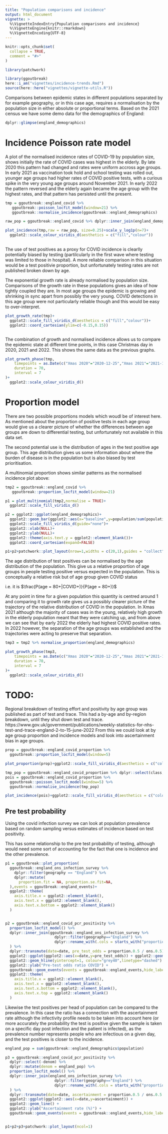 ```yaml
---
title: "Population comparisons and incidence"
output: html_document
vignette: >
  %\VignetteIndexEntry{Population comparisons and incidence}
  %\VignetteEngine{knitr::rmarkdown}
  %\VignetteEncoding{UTF-8}
---
```


```r
knitr::opts_chunk$set(
  collapse = TRUE,
  comment = "#>"
)

library(patchwork)

library(ggoutbreak)
here::i_am("vignettes/incidence-trends.Rmd")
source(here::here("vignettes/vignette-utils.R"))
```

Comparisons between epidemic states in different populations separated by for example
geography, or in this case age, requires a normalisation by the population size
in either absolute or proportional terms. Based on the 2021 census we have some
demo data for the demographics of England:

```r
dplyr::glimpse(england_demographics)
```

# Incidence Poisson rate model

A plot of the normalised incidence rates of COVID-19 by population size, shows 
initially the rate of COVID cases was highest in the elderly. By late 2020 this
pattern had changed and rates were uniform accross age groups. In early 2021
as vaccination took hold and school testing was rolled out, younger age groups
had higher rates of COVID positive tests, with a curious spike in the very young
age groups around November 2021. In early 2022 the pattern reversed and the 
elderly again became the age group with the highest rates, and that pattern has
persisted until the present.

```r

tmp = ggoutbreak::england_covid %>%
   ggoutbreak::poisson_locfit_model(window=21) %>%
   ggoutbreak::normalise_incidence(ggoutbreak::england_demographics)

raw_pop = ggoutbreak::england_covid %>% dplyr::inner_join(england_demographics, by="class")

plot_incidence(tmp,raw = raw_pop, size=0.25)+scale_y_log1p(n=7)+
  ggplot2::scale_colour_viridis_d(aesthetics = c("fill","colour"))
  
```

The use of test positives as a proxy for COVID incidence is clearlly potentially
biased by testing (partilcularly in the first wave where testing was limited to those
in hospital). A more reliable comparison in this situation would be a test
positivie proportion, but unfortunately testing rates are not published broken 
down by age.

The exponential growth rate is already normalised by population size. Comparisons
of the growth rate in these populations gives an idea of how tightly coupled they are.
In most age groups the epidemic is growing and shrinking in sync apart from possibly
the very young. COVID detections in this age group were not particularly reliable though
and this would be easy to over-interpret.

```r


plot_growth_rate(tmp)+
  ggplot2::scale_fill_viridis_d(aesthetics = c("fill","colour"))+
  ggplot2::coord_cartesian(ylim=c(-0.15,0.15))



```

The combination of growth and normalised incidence allows us to compare the
epidemic state at different time points, in this case Christmas day in 2020,
2021 and 2022. This shows the same data as the previous graphs.

```r

plot_growth_phase(tmp,
    timepoints = as.Date(c("Xmas 2020"="2020-12-25","Xmas 2021"="2021-12-25","Xmas 2022"="2022-12-25")),
    duration = 70, 
    interval = 7
)+
  ggplot2::scale_colour_viridis_d()

```


# Proportion model

There are two possible proportions models which woudl be of interest here. As
mentioned about the proportion of positive tests in each age group would give
us a clearer picture of whether the differences between age groups are down to 
differential testing, but unfortunately not available in this data set.

The second potential use is the distribution of ages in the test positive age
group. This age distribution gives us some information about where the burden of 
disease is in the population but is also biased by test prioritisation.

A multinomial proportion shows similar patterns as the normalised incidence plot
above:

```r


tmp2 = ggoutbreak::england_covid %>%
   ggoutbreak::proportion_locfit_model(window=21)

p1 = plot_multinomial(tmp2,normalise = TRUE)+
  ggplot2::scale_fill_viridis_d()

p2 = ggplot2::ggplot(england_demographics)+
  ggplot2::geom_bar(ggplot2::aes(x="baseline",y=population/sum(population)*100,fill=class), stat="identity", position="stack", colour="black", linewidth=0.1)+
  ggplot2::scale_fill_viridis_d(guide="none")+
  ggplot2::xlab(NULL)+
  ggplot2::ylab(NULL)+
  ggplot2::theme(axis.text.y = ggplot2::element_blank())+
  ggplot2::coord_cartesian(expand=FALSE)

p1+p2+patchwork::plot_layout(nrow=1,widths = c(20,1),guides = "collect")

```

The age distribution of test positives can be normalised by the age distribution
of the population. This give us a relative proportion of age groups in people
testing positive versus expected in the population. This is conceptually a
relative risk but of age group given COVID status 

i.e. it is $\frac{P(age = 80+|COVID+)}{P(age = 80+)}$

At any point in time for a given population this quantity is centred around 1
and comparing it to growth rate gives us a possibly clearer picture of the
trajectory of the relative distribution of COVID in the population. In Xmas 2021
although the majority of cases was in the young, relatively high growth in the
elderly population meant that they were catching up, and from above we can see
that by early 2022 the elderly had highest COVID positive rates. In 2022
however, the separation of the age groups was established and the trajectories
were acting to preserve that separation.

```r

tmp3 = tmp2 %>% normalise_proportion(england_demographics)

plot_growth_phase(tmp3,
    timepoints = as.Date(c("Xmas 2020"="2020-12-25","Xmas 2021"="2021-12-25","Xmas 2022"="2022-12-25")),
    duration = 70, 
    interval = 7
)+
  ggplot2::scale_colour_viridis_d()

```

# TODO:

Regional breakdown of testing effort and positivity by age group
was published as part of test and trace.
This had a by-age and by-region breakdown, until they shut down test and trace.
https://www.gov.uk/government/publications/weekly-statistics-for-nhs-test-and-trace-england-2-to-15-june-2022
From this we could look at by age group proportion and incidence models
and look into ascertainment bias in age groups.


```r

prop = ggoutbreak::england_covid_proportion %>%
  ggoutbreak::proportion_locfit_model(window=5)

plot_proportion(prop)+ggplot2::scale_fill_viridis_d(aesthetics = c("colour","fill"))

tmp_pop = ggoutbreak::england_covid_proportion %>% dplyr::select(class,population) %>% dplyr::distinct()
pois = ggoutbreak::england_covid_proportion %>%
  ggoutbreak::poisson_locfit_model(window=5) %>%
  ggoutbreak::normalise_incidence(tmp_pop)

plot_incidence(pois)+ggplot2::scale_fill_viridis_d(aesthetics = c("colour","fill"))


```


## Pre test probability

Using the covid infection survey we can look at population prevalence based on
random sampling versus estimates of incidence based on test positivity.

This has some relationship to the pre test probability of testing, although 
would need some sort of accounting for the fact that one is incidence and the 
other prevalence.

```r
p1 = ggoutbreak::plot_proportion(
  ggoutbreak::england_ons_infection_survey %>% 
    dplyr::filter(geography == "England") %>%
    dplyr::mutate(
      proportion.fit = NA, proportion.se.fit=NA,
  ),events = ggoutbreak::england_events)+
  ggplot2::theme(
    axis.title.x = ggplot2::element_blank(), 
    axis.text.x = ggplot2::element_blank(), 
    axis.text.x.bottom = ggplot2::element_blank()
  )


p2 = ggoutbreak::england_covid_pcr_positivity %>%
  proportion_locfit_model() %>%
  dplyr::inner_join(ggoutbreak::england_ons_infection_survey %>% 
                      dplyr::filter(geography=="England") %>% 
                      dplyr::rename_with(.cols = starts_with("proportion"), .fn = ~stringr::str_replace(.x,"proportion","ons")), by=c("time")
  ) %>%
  dplyr::transmute(date=date, pre_test_odds = proportion.0.5 / ons.0.5) %>%
  ggplot2::ggplot(ggplot2::aes(x=date,y=pre_test_odds)) + ggplot2::geom_line() +
  ggplot2::geom_hline(yintercept=1, colour="grey40",linetype="dashed") +
  ggplot2::ylab("Pre-test odds ratio COVID") +
  ggoutbreak::geom_events(events = ggoutbreak::england_events,hide_labels = TRUE)+
  ggplot2::theme(
    axis.title.x = ggplot2::element_blank(), 
    axis.text.x = ggplot2::element_blank(), 
    axis.text.x.bottom = ggplot2::element_blank(), 
    axis.text.x.top = ggplot2::element_blank()
  )

```

Likewise the test positives per head of population can be compared to the 
prevalence. In this case the ratio has a connection with the ascertainment rate
although the infectivity profile needs to be taken into account here (or more
accurately the probability the test is positive given the sample is taken on a 
specific day post infection and the patient is infected), as the 
prevalence number represents people who are infectious on a given day, and the 
test positives is closer to the incidence.

```r
england_pop = sum(ggoutbreak::england_demographics$population)

p3 = ggoutbreak::england_covid_pcr_positivity %>% 
  dplyr::select(-denom) %>% 
  dplyr::mutate(denom = england_pop) %>%
  proportion_locfit_model() %>%
  dplyr::inner_join(england_ons_infection_survey %>% 
                      dplyr::filter(geography=="England") %>% 
                      dplyr::rename_with(.cols = starts_with("proportion"), .fn = ~stringr::str_replace(.x,"proportion","ons")), by=c("time")
  ) %>%
  dplyr::transmute(date=date, ascertainment = proportion.0.5 / ons.0.5 * 100) %>%
  ggplot2::ggplot(ggplot2::aes(x=date,y=ascertainment)) + 
  ggplot2::geom_line() + 
  ggplot2::ylab("Ascertainment rate (%)") +
  ggoutbreak::geom_events(events = ggoutbreak::england_events,hide_labels = TRUE)


p1+p2+p3+patchwork::plot_layout(ncol=1)
```
